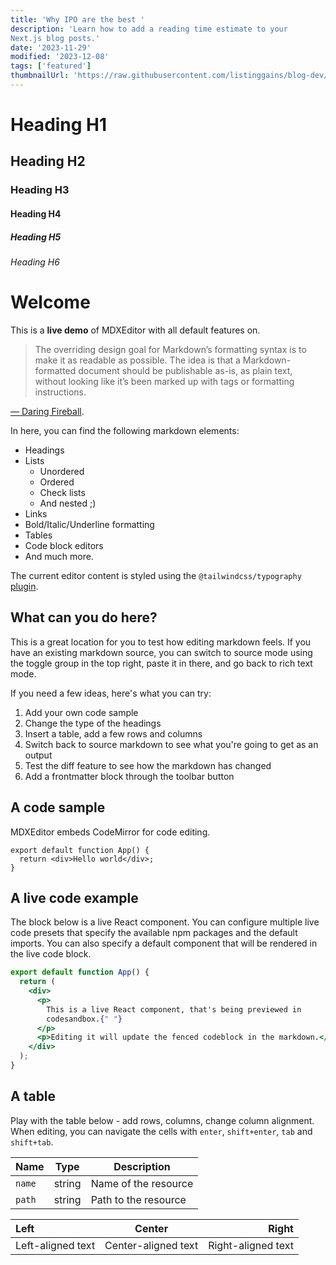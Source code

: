 ```yaml
---
title: 'Why IPO are the best '
description: 'Learn how to add a reading time estimate to your 
Next.js blog posts.'
date: '2023-11-29'
modified: '2023-12-08'
tags: ['featured']
thumbnailUrl: 'https://raw.githubusercontent.com/listinggains/blog-dev/main/images/img1.jpg'
---
```


# Heading H1

## Heading H2

### Heading H3

#### Heading H4

##### Heading H5

###### Heading H6

# Welcome

<CustomImage
  src="https://raw.githubusercontent.com/listinggains/blog-dev/main/images/img1.jpg"
  alt="img"
/>
This is a **live demo** of MDXEditor with all default features on.

> The overriding design goal for Markdown’s formatting syntax is to make it as readable as possible.
> The idea is that a Markdown-formatted document should be publishable as-is, as plain text,
> without looking like it’s been marked up with tags or formatting instructions.

[— Daring Fireball](https://daringfireball.net/projects/markdown/).

In here, you can find the following markdown elements:

- Headings
- Lists
  - Unordered
  - Ordered
  - Check lists
  - And nested ;)
- Links
- Bold/Italic/Underline formatting
- Tables
- Code block editors
- And much more.

The current editor content is styled using the `@tailwindcss/typography` [plugin](https://tailwindcss.com/docs/typography-plugin).

## What can you do here?

This is a great location for you to test how editing markdown feels. If you have an existing markdown source, you can switch to source mode using the toggle group in the top right, paste it in there, and go back to rich text mode.

If you need a few ideas, here's what you can try:

1. Add your own code sample
2. Change the type of the headings
3. Insert a table, add a few rows and columns
4. Switch back to source markdown to see what you're going to get as an output
5. Test the diff feature to see how the markdown has changed
6. Add a frontmatter block through the toolbar button

## A code sample

MDXEditor embeds CodeMirror for code editing.

```tsx
export default function App() {
  return <div>Hello world</div>;
}
```

## A live code example

The block below is a live React component. You can configure multiple live code presets that specify the available npm packages and the default imports. You can also specify a default component that will be rendered in the live code block.

```jsx live
export default function App() {
  return (
    <div>
      <p>
        This is a live React component, that's being previewed in
        codesandbox.{" "}
      </p>
      <p>Editing it will update the fenced codeblock in the markdown.</p>
    </div>
  );
}
```

## A table

Play with the table below - add rows, columns, change column alignment. When editing,
you can navigate the cells with `enter`, `shift+enter`, `tab` and `shift+tab`.

| Name   | Type   | Description          |
| ------ | ------ | -------------------- |
| `name` | string | Name of the resource |
| `path` | string | Path to the resource |

| Left              |       Center        |              Right |
| :---------------- | :-----------------: | -----------------: |
| Left-aligned text | Center-aligned text | Right-aligned text |
